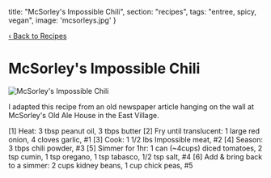   title: "McSorley's Impossible Chili",
  section: "recipes",
  tags: "entree, spicy, vegan",
  image: 'mcsorleys.jpg'
}


[‹ Back to Recipes](/recipes)

# McSorley's Impossible Chili

![McSorley's Impossible Chili](../../images/food/mcsorleys.jpg)

I adapted this recipe from an old newspaper article hanging on the wall at McSorley's Old Ale House in the East Village.

<RecipeComponent>
[1] Heat: 3 tbsp peanut oil, 3 tbps butter
[2] Fry until translucent: 1 large red onion, 4 cloves garlic, #1
[3] Cook:  1 1/2 lbs Impossible meat, #2
[4] Season: 3 tbps chili powder, #3
[5] Simmer for 1hr: 1 can (~4cups) diced tomatoes, 2 tsp cumin, 1 tsp oregano, 1 tsp tabasco, 1/2 tsp salt, #4
[6] Add & bring back to a simmer: 2 cups kidney beans, 1 cup chick peas, #5
</RecipeComponent>

